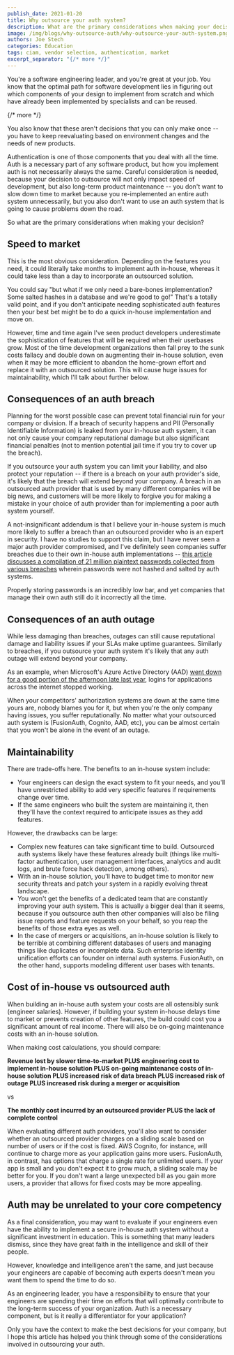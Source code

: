 ```yaml
---
publish_date: 2021-01-20 
title: Why outsource your auth system?
description: What are the primary considerations when making your decision about whether to outsource your user management, authorization, and authentication system?
image: /img/blogs/why-outsource-auth/why-outsource-your-auth-system.png
authors: Joe Stech
categories: Education
tags: ciam, vendor selection, authentication, market
excerpt_separator: "{/* more */}"
---
```


You're a software engineering leader, and you're great at your job. You know that the optimal path for software development lies in figuring out which components of your design to implement from scratch and which have already been implemented by specialists and can be reused. 

{/* more */}

You also know that these aren't decisions that you can only make once -- you have to keep reevaluating based on environment changes and the needs of new products.

Authentication is one of those components that you deal with all the time. Auth is a necessary part of any software product, but how you implement auth is not necessarily always the same. Careful consideration is needed, because your decision to outsource will not only impact speed of development, but also long-term product maintenance -- you don't want to slow down time to market because you re-implemented an entire auth system unnecessarily, but you also don't want to use an auth system that is going to cause problems down the road. 

So what are the primary considerations when making your decision?

## Speed to market

This is the most obvious consideration. Depending on the features you need, it could literally take months to implement auth in-house, whereas it could take less than a day to incorporate an outsourced solution. 

You could say "but what if we only need a bare-bones implementation? Some salted hashes in a database and we're good to go!" That's a totally valid point, and if you don't anticipate needing sophisticated auth features then your best bet might be to do a quick in-house implementation and move on. 

However, time and time again I've seen product developers underestimate the sophistication of features that will be required when their userbases grow. Most of the time development organizations then fall prey to the sunk costs fallacy and double down on augmenting their in-house solution, even when it may be more efficient to abandon the home-grown effort and replace it with an outsourced solution. This will cause huge issues for maintainability, which I'll talk about further below.

## Consequences of an auth breach

Planning for the worst possible case can prevent total financial ruin for your company or division. If a breach of security happens and PII (Personally Identifiable Information) is leaked from your in-house auth system, it can not only cause your company reputational damage but also significant financial penalties (not to mention potential jail time if you try to cover up the breach).

If you outsource your auth system you can limit your liability, and also protect your reputation -- if there is a breach on your auth provider's side, it's likely that the breach will extend beyond your company. A breach in an outsourced auth provider that is used by many different companies will be big news, and customers will be more likely to forgive you for making a mistake in your choice of auth provider than for implementing a poor auth system yourself.

A not-insignificant addendum is that I believe your in-house system is much more likely to suffer a breach than an outsourced provider who is an expert in security. I have no studies to support this claim, but I have never seen a major auth provider compromised, and I've definitely seen companies suffer breaches due to their own in-house auth implementations -- [this article discusses a compilation of 21 million plaintext passwords collected from various breaches](https://arstechnica.com/information-technology/2019/01/hacked-and-dumped-online-773-million-records-with-plaintext-passwords/) wherein passwords were not hashed and salted by auth systems. 

Properly storing passwords is an incredibly low bar, and yet companies that manage their own auth still do it incorrectly all the time.

## Consequences of an auth outage

While less damaging than breaches, outages can still cause reputational damage and liability issues if your SLAs make uptime guarantees. Similarly to breaches, if you outsource your auth system it's likely that any auth outage will extend beyond your company. 

As an example, when Microsoft's Azure Active Directory (AAD) [went down for a good portion of the afternoon late last year](https://www.zdnet.com/article/microsofts-azure-ad-authentication-outage-what-went-wrong/), logins for applications across the internet stopped working. 

When your competitors' authorization systems are down at the same time yours are, nobody blames you for it, but when you're the only company having issues, you suffer reputationally. No matter what your outsourced auth system is (FusionAuth, Cognito, AAD, etc), you can be almost certain that you won't be alone in the event of an outage.

## Maintainability

There are trade-offs here. The benefits to an in-house system include:

* Your engineers can design the exact system to fit your needs, and you'll have unrestricted ability to add very specific features if requirements change over time.
* If the same engineers who built the system are maintaining it, then they'll have the context required to anticipate issues as they add features.

However, the drawbacks can be large:

* Complex new features can take significant time to build. Outsourced auth systems likely have these features already built (things like multi-factor authentication, user management interfaces, analytics and audit logs, and brute force hack detection, among others).
* With an in-house solution, you'll have to budget time to monitor new security threats and patch your system in a rapidly evolving threat landscape.
* You won't get the benefits of a dedicated team that are constantly improving your auth system. This is actually a bigger deal than it seems, because if you outsource auth then other companies will also be filing issue reports and feature requests on your behalf, so you reap the benefits of those extra eyes as well.
* In the case of mergers or acquisitions, an in-house solution is likely to be terrible at combining different databases of users and managing things like duplicates or incomplete data. Such enterprise identity unification efforts can founder on internal auth systems. FusionAuth, on the other hand, supports modeling different user bases with tenants. 

## Cost of in-house vs outsourced auth

When building an in-house auth system your costs are all ostensibly sunk (engineer salaries). However, if building your system in-house delays time to market or prevents creation of other features, the build could cost you a significant amount of real income. There will also be on-going maintenance costs with an in-house solution. 

When making cost calculations, you should compare:

**Revenue lost by slower time-to-market PLUS engineering cost to implement in-house solution PLUS on-going maintenance costs of in-house solution PLUS increased risk of data breach PLUS increased risk of outage PLUS increased risk during a merger or acquisition**

vs 

**The monthly cost incurred by an outsourced provider PLUS the lack of complete control**

When evaluating different auth providers, you'll also want to consider whether an outsourced provider charges on a sliding scale based on number of users or if the cost is fixed. AWS Cognito, for instance, will continue to charge more as your application gains more users. FusionAuth, in contrast, has options that charge a single rate for unlimited users. If your app is small and you don't expect it to grow much, a sliding scale may be better for you. If you don't want a large unexpected bill as you gain more users, a provider that allows for fixed costs may be more appealing.

## Auth may be unrelated to your core competency

As a final consideration, you may want to evaluate if your engineers even have the ability to implement a secure in-house auth system without a significant investment in education. This is something that many leaders dismiss, since they have great faith in the intelligence and skill of their people. 

However, knowledge and intelligence aren't the same, and just because your engineers are capable of becoming auth experts doesn't mean you want them to spend the time to do so. 

As an engineering leader, you have a responsibility to ensure that your engineers are spending their time on efforts that will optimally contribute to the long-term success of your organization. Auth is a necessary component, but is it really a differentiator for your application?

Only you have the context to make the best decisions for your company, but I hope this article has helped you think through some of the considerations involved in outsourcing your auth.

